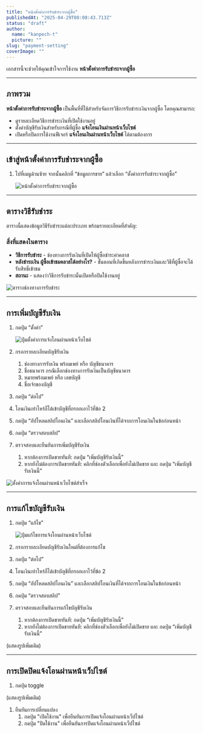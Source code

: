 ```yaml
---
title: "หน้าตั้งค่าการรับชำระจากผู้ซื้อ"
publishedAt: "2025-04-29T08:08:43.713Z"
status: "draft"
author:
  name: "kanpech-t"
  picture: ""
slug: "payment-setting"
coverImage: ""
---
```


เอกสารนี้จะช่วยให้คุณเข้าใจการใช้งาน **หน้าตั้งค่าการรับชำระจากผู้ซื้อ**

---

## ภาพรวม

**หน้าตั้งค่าการรับชำระจากผู้ซื้อ** เป็นพื้นที่ที่ใช้สำหรับจัดการวิธีการรับชำระเงินจากผู้ซื้อ โดยคุณสามารถ:

- ดูรายละเอียดวิธีการชำระเงินที่เปิดใช้งานอยู่
- ตั้งค่าบัญชีรับเงินสำหรับกรณีที่ผู้ซื้อ **แจ้งโอนเงินผ่านหน้าเว็บไซต์**
- เปิดหรือปิดการใช้งานฟีเจอร์ **แจ้งโอนเงินผ่านหน้าเว็บไซต์** ได้ตามต้องการ

---

## **เข้าสู่**หน้าตั้งค่าการรับชำระจากผู้ซื้อ

1. ไปที่เมนูด้านซ้าย จากนั้นคลิกที่ “ข้อมูลการขาย” แล้วเลือก “ตั้งค่าการรับชำระจากผู้ซื้อ”

   ![หน้าตั้งค่าการรับชำระจากผู้ซื้อ](https://document-assets.st-th-1.byteark.com/payment-setting%2Fpayment-setting-page.png)

---

## ตารางวิธีรับชำระ

ตารางนี้แสดงข้อมูลวิธีรับชำระแต่ละประเภท พร้อมรายละเอียดที่สำคัญ:

### สิ่งที่แสดงในตาราง

- **วิธีการรับชำระ** - ช่องทางการรับเงินที่เปิดให้ผู้ซื้อชำระค่าคลาส
- **หลังชำระเงิน ผู้ซื้อเข้าชมคลาสได้อย่างไร?** - ขั้นตอนที่เกิดขึ้นหลังการชำระเงินและวิธีที่ผู้ซื้อจะได้รับสิทธิ์เข้าชม
- **สถานะ** - แสดงว่าวิธีการรับชำระนั้นเปิดหรือปิดใช้งานอยู่

![ตารางช่องทางการรับชำระ](https://document-assets.st-th-1.byteark.com/payment-setting%2Fpayment-setting-table.png)

---

## การเพิ่มบัญชีรับเงิน

1. กดปุ่ม “ตั้งค่า”

   ![ปุ่มตั้งค่าการแจ้งโอนผ่านหน้าเว็บไซต์](https://document-assets.st-th-1.byteark.com/payment-setting%2Fslip-verification-setting-button.png)
2. กรอกรายละเอียดบัญชีรับเงิน
   1. ช่องทางการรับเงิน พร้อมเพย์ หรือ บัญชีธนาคาร
   2. ชื่อธนาคาร กรณีเลือกช่องทางการรับเงินเป็นบัญชีธนาคาร
   3. หมายพร้อมเพย์ หรือ เลขบัญชี
   4. ชื่อเจ้าของบัญชี
3. กดปุ่ม “ต่อไป”
4. โอนเงินเท่าไหร่ก็ได้เข้าบัญชีที่กรอกเอาไว้ที่ข้อ 2
5. กดปุ่ม “อัปโหลดสลิปโอนเงิน” และเลือกสลิปโอนเงินที่ได้จากการโอนเงินในข้อก่อนหน้า
6. กดปุ่ม “ตรวจสอบสลิป”
7. ตรวจสอบและยืนยันการเพิ่มบัญชีรับเงิน
   1. หากต้องการเปิดขายทันที: กดปุ่ม “เพิ่มบัญชีรับเงินนี้”
   2. หากยังไม่ต้องการเปิดขายทันที: คลิกที่ช่องตัวเลือกเพื่อยังไม่เปิดขาย และ กดปุ่ม “เพิ่มบัญชีรับเงินนี้”

![ตั้งค่าการแจ้งโอนผ่านหน้าเว็บไซต์สำเร็จ](https://document-assets.st-th-1.byteark.com/payment-setting%2Fslip-verification-completed.png)

---

## การแก้ไขบัญชีรับเงิน

1. กดปุ่ม “แก้ไข”

   ![ปุ่มแก้ไขการแจ้งโอนผ่านหน้าเว็บไซต์](https://document-assets.st-th-1.byteark.com/payment-setting%2Fslip-verification-edit-button.png)
2. กรอกรายละเอียดบัญชีรับเงินใหม่ที่ต้องการแก้ไข
3. กดปุ่ม “ต่อไป”
4. โอนเงินเท่าไหร่ก็ได้เข้าบัญชีที่กรอกเอาไว้ที่ข้อ 2
5. กดปุ่ม “อัปโหลดสลิปโอนเงิน” และเลือกสลิปโอนเงินที่ได้จากการโอนเงินในข้อก่อนหน้า
6. กดปุ่ม “ตรวจสอบสลิป”
7. ตรวจสอบและยืนยันการแก้ไขบัญชีรับเงิน
   1. หากต้องการเปิดขายทันที: กดปุ่ม “เพิ่มบัญชีรับเงินนี้”
   2. หากยังไม่ต้องการเปิดขายทันที: คลิกที่ช่องตัวเลือกเพื่อยังไม่เปิดขาย และ กดปุ่ม “เพิ่มบัญชีรับเงินนี้”

(แสดงรูปเพิ่มเติม)

---

## การเปิดปิดแจ้งโอนผ่านหน้าเว็ปไซต์

1. กดปุ่ม toggle

(แสดงรูปเพิ่มเติม)

1. ยืนยันการเปลี่ยนแปลง
   1. กดปุ่ม "เปิดใช้งาน" เพื่อยืนยันการเปิดแจ้งโอนผ่านหน้าเว็ปไซต์
   2. กดปุ่ม "ปิดใช้งาน" เพื่อยืนยันการปิดแจ้งโอนผ่านหน้าเว็ปไซต์